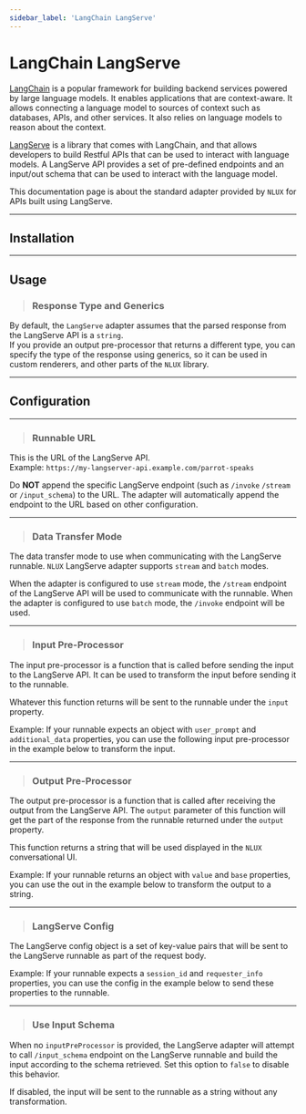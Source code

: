 ```yaml
---
sidebar_label: 'LangChain LangServe'
---
```














# LangChain LangServe

[LangChain](https://www.langchain.com/) is a popular framework for building backend services powered by large language
models. It enables applications that are context-aware. It allows connecting a language model to sources of context
such as databases, APIs, and other services. It also relies on language models to reason about the context.

[LangServe](https://www.langchain.com/langserve) is a library that comes with LangChain, and that allows developers to
build Restful APIs that can be used to interact with language models. A LangServe API provides a set of pre-defined
endpoints and an input/out schema that can be used to interact with the language model.

This documentation page is about the standard adapter provided by `NLUX` for APIs built using LangServe.

---

## Installation

<PlatformSelector reactJs={InstallationReactJs} javascript={InstallationJavaScript}/>

---

## Usage

<PlatformSelector reactJs={UsageReactJs} javascript={UsageJavaScript}/>

> ### Response Type and Generics

By default, the `LangServe` adapter assumes that the parsed response from the LangServe API is a `string`.<br />
If you provide an output pre-processor that returns a different type, you can specify the type of the response using
generics, so it can be used in custom renderers, and other parts of the `NLUX` library.

<PlatformSelector reactJs={UsageWithGenericsReactJs} javascript={UsageWithGenericsJavaScript}/>

---

## Configuration

---

> ### Runnable URL

This is the URL of the LangServe API.<br />
Example: `https://my-langserver-api.example.com/parrot-speaks`

Do **NOT** append the specific LangServe endpoint (such as `/invoke` `/stream` or `/input_schema`) to the URL.
The adapter will automatically append the endpoint to the URL based on other configuration.

<PlatformSelector reactJs={ConfigUrlReactJs} javascript={ConfigUrlJavaScript}/>

---

> ### Data Transfer Mode

The data transfer mode to use when communicating with the LangServe runnable.
`NLUX` LangServe adapter supports `stream` and `batch` modes.

When the adapter is configured to use `stream` mode, the `/stream` endpoint of the LangServe API will be used to
communicate with the runnable. When the adapter is configured to use `batch` mode, the `/invoke` endpoint will be used.

<PlatformSelector reactJs={ConfigDataTransferModeReactJs} javascript={ConfigDataTransferModeJavaScript}/>

---

> ### Input Pre-Processor

The input pre-processor is a function that is called before sending the input to the LangServe API.
It can be used to transform the input before sending it to the runnable.

Whatever this function returns will be sent to the runnable under the `input` property.

Example: If your runnable expects an object with `user_prompt` and `additional_data` properties, you can use the
following input pre-processor in the example below to transform the input.

<PlatformSelector reactJs={ConfigInputPreProcessorReactJs} javascript={ConfigInputPreProcessorJavaScript}/>

---

> ### Output Pre-Processor

The output pre-processor is a function that is called after receiving the output from the LangServe API.
The `output` parameter of this function will get the part of the response from the runnable returned
under the `output` property.

This function returns a string that will be used displayed in the `NLUX` conversational UI.

Example: If your runnable returns an object with `value` and `base` properties, you can use the out in the
example below to transform the output to a string.

<PlatformSelector reactJs={ConfigOutputPreProcessorReactJs} javascript={ConfigOutputPreProcessorJavaScript}/>

---

> ### LangServe Config

The LangServe config object is a set of key-value pairs that will be sent to the LangServe runnable as part of the
request body.

Example: If your runnable expects a `session_id` and `requester_info` properties, you can use the config in the
example below to send these properties to the runnable.

<PlatformSelector reactJs={ConfigLangServeConfigReactJs} javascript={ConfigLangServeConfigJavaScript}/>

---

> ### Use Input Schema

When no `inputPreProcessor` is provided, the LangServe adapter will attempt to call `/input_schema`
endpoint on the LangServe runnable and build the input according to the schema retrieved.
Set this option to `false` to disable this behavior.

If disabled, the input will be sent to the runnable as a string without any transformation.

<PlatformSelector reactJs={ConfigUseInputSchemaReactJs} javascript={ConfigUseInputSchemaJavaScript}/>
